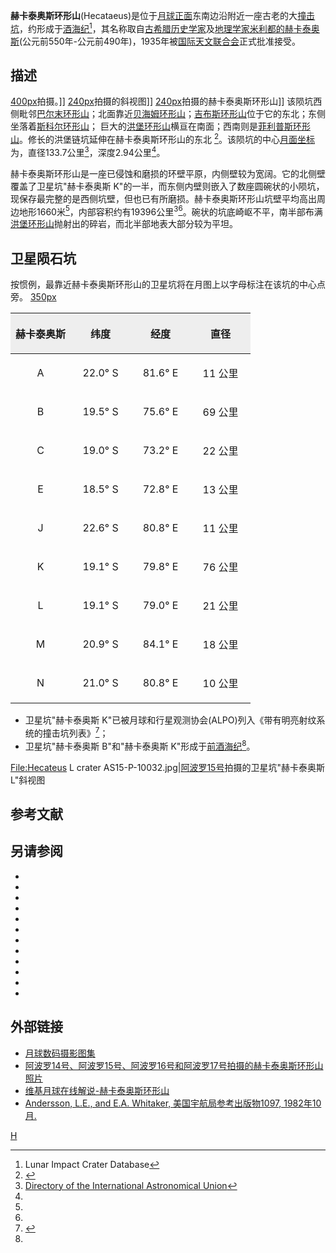 {{lunar crater data |
 image=Normal Hecataeus LO-IV-178H LTVT.jpg|240px|
 caption=月球轨道器4号拍摄的图像|
 latitude=22.06|
 N_or_S=S|
 longitude=79.68|
 E_or_W=E|
 diameter=133.7公里|
 depth=2.94公里|
 colong=283|
 eponym=[[米利都的赫卡塔埃乌斯|米利都的赫卡泰奥斯]]}}
'''赫卡泰奥斯环形山'''(Hecataeus)是位于[[月球正面|月球正面]]东南边沿附近一座古老的大[[撞击坑|撞击坑]]，约形成于[[酒海纪|酒海纪]]<ref name=LICD>Lunar Impact Crater Database</ref>，其名称取自[[古希腊|古希腊]][[历史|历史学家]]及[[地理学|地理学家]][[米利都的赫卡塔埃乌斯|米利都的赫卡泰奥斯]](公元前550年-公元前490年)，1935年被[[国际天文联合会|国际天文联合会]]正式批准接受。

==描述==
[[image:Humboldt_+_Hecataeus_+_Phillips_-_LROC_-_WAC.JPG|400px]]拍摄。]]
[[image:Hecateus_crater_AS15-M-2514.jpg|240px]]拍摄的斜视图]]
[[image:AS15-M-2514.jpg|240px]]拍摄的赫卡泰奥斯环形山]]
该陨坑西侧毗邻[[巴尔末环形山|巴尔末环形山]]；北面靠近[[贝海姆环形山|贝海姆环形山]]；[[吉布斯环形山|吉布斯环形山]]位于它的东北；东侧坐落着[[斯科尔环形山|斯科尔环形山]]；
巨大的[[洪堡环形山|洪堡环形山]]横亘在南面；西南则是[[菲利普斯环形山|菲利普斯环形山]]。修长的洪堡链坑延伸在赫卡泰奥斯环形山的东北
<ref>{{Cite web |url=http://planetarynames.wr.usgs.gov/images/Lunar/lac_99_wac.pdf |title=.pdf Crater Hecataeus on LAC-99 map |access-date=2016-08-07 |archive-date=2020-05-30 |archive-url=https://web.archive.org/web/20200530175655/https://planetarynames.wr.usgs.gov/images/Lunar/lac_99_wac.pdf |dead-url=no }}</ref>。该陨坑的中心[[月面坐标|月面坐标]]为{{Coord|22.06|S|79.68|E|globe:Moon|nogoogle=1|noosm=1}}，直径133.7公里<ref name="IAU">[http://planetarynames.wr.usgs.gov/Feature/2405 Directory of the International Astronomical Union]</ref>，深度2.94公里<ref name="LICD"/>。

赫卡泰奥斯环形山是一座已侵蚀和磨损的环壁平原，内侧壁较为宽阔。它的北侧壁覆盖了卫星坑"赫卡泰奥斯 K"的一半，而东侧内壁则嵌入了数座圆碗状的小陨坑，现保存最完整的是西侧坑壁，但也已有所磨损。赫卡泰奥斯环形山坑壁平均高出周边地形1660米<ref name="LICD"/>，内部容积约有19396公里<sup>3</sup><ref name="LICD"/>。碗状的坑底崎岖不平，南半部布满[[洪堡环形山|洪堡环形山]]抛射出的碎岩，而北半部地表大部分较为平坦。

==卫星陨石坑==
按惯例，最靠近赫卡泰奥斯环形山的卫星坑将在月图上以字母标注在该坑的中心点旁。
[[image:Hecataeus_sattelite_craters_map.jpg|350px]]

{| class="wikitable"
!width="25%" style="background:#eeeeee;" |赫卡泰奥斯
!width="25%" style="background:#eeeeee;" |纬度
!width="25%" style="background:#eeeeee;" |经度
!width="25%" style="background:#eeeeee;" |直径
|-
|align="center"|A
|align="center"|22.0° S
|align="center"|81.6° E
|align="center"|11 公里
|-
|align="center"|B
|align="center"|19.5° S
|align="center"|75.6° E
|align="center"|69 公里
|-
|align="center"|C
|align="center"|19.0° S
|align="center"|73.2° E
|align="center"|22 公里
|-
|align="center"|E
|align="center"|18.5° S
|align="center"|72.8° E
|align="center"|13 公里
|-
|align="center"|J
|align="center"|22.6° S
|align="center"|80.8° E
|align="center"|11 公里
|-
|align="center"|K
|align="center"|19.1° S
|align="center"|79.8° E
|align="center"|76 公里
|-
|align="center"|L
|align="center"|19.1° S
|align="center"|79.0° E
|align="center"|21 公里
|-
|align="center"|M
|align="center"|20.9° S
|align="center"|84.1° E
|align="center"|18 公里
|-
|align="center"|N
|align="center"|21.0° S
|align="center"|80.8° E
|align="center"|10 公里
|}{{clear}}
* 卫星坑"赫卡泰奥斯 K"已被月球和行星观测协会(ALPO)列入《带有明亮射纹系统的撞击坑列表》<ref>{{Cite web |url=http://www.zone-vx.com/alpo-rays-table.pdf |title=List of craters with bright rays of the lunar system and planetary astronomy Association(ALPO) |access-date=2016-08-07 |archive-date=2016-03-04 |archive-url=https://web.archive.org/web/20160304213831/http://www.zone-vx.com/alpo-rays-table.pdf |dead-url=no }}</ref>； 
* 卫星坑"赫卡泰奥斯 B"和"赫卡泰奥斯 K"形成于[[前酒海纪|前酒海纪]]<ref name="LICD"/>。
<gallery>
File:Hecateus L crater AS15-P-10032.jpg|[[阿波罗15号|阿波罗15号]]拍摄的卫星坑"赫卡泰奥斯 L"斜视图
</gallery>

==参考文献==
{{Reflist}}

==另请参阅==
{{refbegin}}
* {{cite book
  | last1 = Andersson
  | first1 = L. E.
  | last2 = Whitaker
  | first2 = E. A.
  | authorlink2 = Ewen Whitaker
  | date = 1982
  | title = [[NASA|NASA]] Catalogue of Lunar Nomenclature
  | publisher = NASA RP-1097
  | ref = harv
  }}
* {{cite web
  | last = Blue
  | first = Jennifer
  | date = July 25, 2007
  | title = Gazetteer of Planetary Nomenclature
  | publisher = [[United_States_Geological_Survey|USGS]]
  | url = http://planetarynames.wr.usgs.gov/
  | accessdate = 2007-08-05
  | ref = harv
  | archive-date = 2015-05-26
  | archive-url = https://web.archive.org/web/20150526164842/http://planetarynames.wr.usgs.gov/
  | dead-url = no
  }}
* {{cite book
  | last1 = Bussey
  | first1 = B.
  | authorlink1 = Ben Bussey
  | last2 = Spudis
  | first2 = P.
  | authorlink2 = Paul Spudis
  | date = 2004
  | title = The Clementine Atlas of the Moon
  | publisher = Cambridge University Press
  | location = New York
  | isbn = 978-0-521-81528-4
  | ref = harv
  }}
* {{cite book
  | last1 = Cocks
  | first1 = Elijah E.
  | last2 = Cocks
  | first2 = Josiah C.
  | date = 1995
  | title = Who's Who on the Moon: A Biographical Dictionary of Lunar Nomenclature
  | url = https://archive.org/details/isbn_9780936389271
  | publisher = Tudor Publishers
  | isbn = 978-0-936389-27-1
  | ref = harv
  }}
* {{cite web
  | last = McDowell
  | first = Jonathan
  | date = July 15, 2007
  | url = http://host.planet4589.org/astro/lunar/
  | title = Lunar Nomenclature
  | publisher = Jonathan's Space Report
  | accessdate = 2007-10-24
  | ref = harv
  | archive-date = 2015-01-12
  | archive-url = https://web.archive.org/web/20150112233439/http://host.planet4589.org/astro/lunar/
  | dead-url = no
  }}
* {{cite journal| last1 = Menzel| first1 = D. H.| last2 = Minnaert| first2 = M.| last3 = Levin| first3 = B.| last4 = Dollfus| first4 = A.| last5 = Bell| first5 = B.| title = Report on Lunar Nomenclature by the Working Group of Commission 17 of the IAU| doi = 10.1007/BF00171763| journal = Space Science Reviews| volume = 12| issue = 2| pages = 136–186| date = 1971| bibcode = 1971SSRv...12..136M| ref = harv}}
* {{cite book
  | first = Patrick
  | last = Moore
  | authorlink = Patrick Moore
  | date = 2001
  | title = On the Moon
  | url = https://archive.org/details/patrickmooreonmo00patr
  | publisher = Sterling Publishing Co.
  | isbn = 978-0-304-35469-6
  | ref = harv
  }}
* {{cite book
  | first = Fred W.
  | last = Price
  | date = 1988
  | title = The Moon Observer's Handbook
  | publisher = Cambridge University Press
  | isbn = 978-0-521-33500-3
  | ref = harv
  }}
* {{cite book
  | last = Rükl
  | first = Antonín
  | authorlink = Antonín Rükl
  | date = 1990
  | title = Atlas of the Moon
  | publisher = Kalmbach Books
  | isbn = 978-0-913135-17-4
  | ref = harv
  }}
* {{cite book
  | last = Webb
  | first = Rev. T. W.
  | authorlink = Thomas William Webb
  | date = 1962
  | title = Celestial Objects for Common Telescopes
  | url = https://archive.org/details/celestialobjects00webb
  | edition = 6th revised
  | publisher = Dover
  | isbn = 978-0-486-20917-3
  | ref = harv
  }}
* {{cite book
  | first = Ewen A.
  | last = Whitaker
  | authorlink = Ewen Whitaker
  | date = 1999
  | title = Mapping and Naming the Moon
  | publisher = Cambridge University Press
  | isbn = 978-0-521-62248-6
  | ref = harv
  }}
* {{cite book
  | first = Peter T.
  | last = Wlasuk
  | date = 2000
  | title = Observing the Moon
  | publisher = Springer
  | isbn = 978-1-85233-193-1
  | ref = harv
 }}
{{refend}}

==外部链接==
* [http://www.lpi.usra.edu/resources/lunar_orbiter/bin/srch_nam.shtml?Hecataeus%7C0 月球数码摄影图集] {{Wayback|url=http://www.lpi.usra.edu/resources/lunar_orbiter/bin/srch_nam.shtml?Hecataeus%7C0 |date=20201127015226 }}
* [http://www.lpi.usra.edu/resources/apollo/search/feature/?feature=Hecataeus 阿波罗14号、阿波罗15号、阿波罗16号和阿波罗17号拍摄的赫卡泰奥斯环形山照片] {{Wayback|url=http://www.lpi.usra.edu/resources/apollo/search/feature/?feature=Hecataeus |date=20201127014059 }}
* [http://the-moon.wikispaces.com/Hecataeus 维基月球在线解说-赫卡泰奥斯环形山] {{Wayback|url=http://the-moon.wikispaces.com/Hecataeus |date=20180530160525 }}
* [http://planet4589.org/astro/lunar/RP-1097.pdf Andersson, L.E., and E.A. Whitaker, 美国宇航局参考出版物1097, 1982年10月.] {{Wayback|url=http://planet4589.org/astro/lunar/RP-1097.pdf |date=20141006125838 }}

[[Category:月球环形山|H]]
{{月球環形山 (G-K)}}